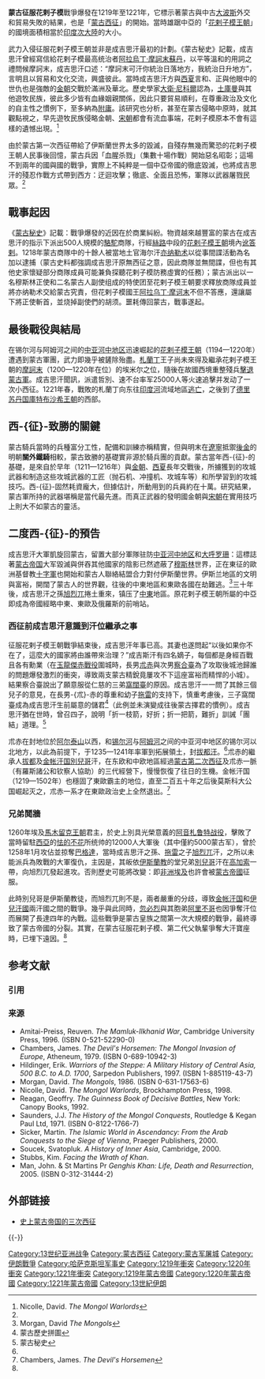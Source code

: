 {{POV|time=2019-06-19 07:05:45+00:00}}

{{Infobox Military Conflict
|conflict=蒙古征服花剌子模
|partof=[[蒙古征戰|蒙古西征]]
|image=[[File:Khwarezmian_Empire_1190_1220.png|300px]]
|caption=花剌子模帝國（1190－1220）
|date=1219年－1221年
|place=[[中亞|中亞]]
|territory=征服花剌子模王朝，攻占三十个城市，并納入[[蒙古帝國|蒙古帝國]]疆土
|result=蒙古大勝
|combatant1=[[蒙古帝國|蒙古帝國]]
|combatant2=[[花剌子模王朝|花剌子模]]
|commander1=[[成吉思汗|成吉思汗]]<br>[[朮赤|朮赤]]<br>[[察合台|察合台]]<br>[[窩闊台|窩闊台]]<br>[[拖雷|拖雷]]<br>[[速不台|速不台]]<br>[[哲別|哲別]]<br>[[者勒蔑|者勒蔑]]<br>[[木華黎|木華黎]]<br>[[忽必來|忽必來]]<br>[[合撒兒|合撒兒]]<br>[[博爾朮|博爾朮]]<br>[[Sorkin-shara|Sorkin-shara]]
|commander2=[[阿拉烏丁·摩訶末|阿拉烏丁·摩訶末]]蘇丹<br>[[札蘭丁|札蘭丁]]<br>[[亦納勒術|亦納勒術]]† (遭處刑)
|strength1=100,000蒙军-50,000名葛逻禄人和阿尔斯兰人的盟军的強[[弩|弩]]兵、與威力強大的攻城機具（攻城车，抛石机，冲撞机等）多部
|strength2=400,000人（僅有守城兵，且調度緩慢，幾乎未徵調大軍）|casualties1=10,000人戰歿
|casualties2=150,000人被殺<br />约15,000名平民被殺
|notes=
}}
{{蒙古帝國戰爭一覽}}
{{成吉思汗參與過的戰役}}
'''蒙古征服花剌子模'''戰爭爆發在1219年至1221年，它標示著蒙古與中古[[大波斯|大波斯]]外交和貿易失敗的結果，也是「[[蒙古征戰|蒙古西征]]」的開始。當時雄踞中亞的「[[花剌子模王朝|花剌子模王朝]]」的國境面積相當於[[印度次大陸|印度次大陸]]的大小。

武力入侵征服花剌子模王朝並非是成吉思汗最初的計劃。《蒙古秘史》記載，成吉思汗曾經寫信給花剌子模最高统治者[[阿拉烏丁·摩訶末|阿拉烏丁·摩訶末]][[苏丹_(称谓)|蘇丹]]，以平等溫和的用詞之禮問候摩訶末，成吉思汗口述：“摩訶末可汗你統治日落地方，我統治日升地方”，言明且以貿易和文化交流，興盛彼此。當時成吉思汗方與[[西夏|西夏]]言和、正與他眼中的世仇也是強敵的[[金朝|金朝]]交戰於滿洲及華北。歷史學家[[大衛·尼科爾|大衛·尼科爾]]認為，[[土庫曼|土庫曼]]與其他遊牧民族，彼此多少皆有血緣姻親關係，因此只要貿易順利，在尊重政治及文化的自主性之慣例下，至多納為[[附庸|附庸]]。該研究也分析，甚至在蒙古侵略中原時，就其觀點視之，早先遊牧民族侵略金朝、[[宋朝|宋朝]]都會有流血事端，花剌子模原本不會有這樣的遺憾出現。<ref name=Nicolle>Nicolle, David. ''The Mongol Warlords''</ref> 

由於蒙古第一次西征帶給了伊斯蘭世界太多的毀滅，自殘存無幾而驚恐的花剌子模王朝人民事後回憶，蒙古兵因「血腥杀戮」（集數十場作戰）開始惡名昭彰；這場不到兩年的國與國的戰爭，實際上不純粹是一個中亞帝國的徹底毀滅，也將成吉思汗的殘忍作戰方式帶到西方：迂迴攻擊；徹底、全面且恐怖，軍隊以武器屠戮民眾。<ref name=Nicolle/>

== 戰事起因 ==
《[[蒙古秘史|蒙古秘史]]》記載：戰爭爆發的近因在於商業糾紛。物資越來越豐富的蒙古在成吉思汗的指示下派出500人規模的[[駱駝|駱駝]]商隊，行經[[絲路|絲路]]中段的[[花剌子模王朝|花剌子模王朝]]境內[[讹答剌|讹答剌]]。1218年蒙古商隊中的十餘人被當地土官海尔汗[[亦纳勒术|亦纳勒术]]以從事間諜活動為名加以逮捕（蒙古史料都強調成吉思汗原無西征之意，因此商隊並無間諜，但也有其他史家懷疑部分商隊成員可能兼負探聽花剌子模防務虛實的任務）；蒙古派出以一名穆斯林正使和二名蒙古人副使组成的特使团至花剌子模王朝要求釋放商隊成員並將亦纳勒术交給蒙古究責，但花剌子模國王[[阿拉乌丁·摩诃末|阿拉乌丁·摩诃末]]不但不答應，還讓屬下將正使斬首，並烧掉副使們的胡须。噩耗傳回蒙古，戰事遂起。

== 最後戰役與結局 ==
在锡尔河与阿姆河之间的[[中亚河中地区|中亚河中地区]]迅速崛起的[[花剌子模王朝|花剌子模王朝]]（1194—1220年）遭遇到蒙古軍團，武力即幾乎被鏟除殆盡。[[札蘭丁|札蘭丁]]王子尚未來得及繼承花剌子模王朝的[[阿拉烏丁·摩訶末|摩訶末]]（1200—1220年在位）的埃米尔之位，隨後在故國西境重整殘兵[[八魯灣之戰|擊退蒙古軍]]。成吉思汗聞訊，派遣哲別、速不台率军25000人等火速追擊并发动了一次小西征。1221年春，戰敗的札蘭丁向东往[[印度河|印度河]]流域地區[[印度河之戰|逃亡]]，之後到了[[德里苏丹国|德里苏丹国]][[庫特布沙希王朝|庫特布沙希王朝]]的西部。

== 西-{征}-致勝的關鍵 ==
蒙古騎兵當時的兵種富分工性，配備和訓練亦稱精實，但與明末在[[遼寧|遼寧]]抵禦[[後金|後金]]的明朝'''關外鐵騎'''相較，蒙古致勝的基礎實非源於騎兵團的貢獻。蒙古當年西-{征}-的基礎，是來自於早年（1211—1216年）與[[金朝|金朝]]、[[西夏|西夏]]長年交戰後，所擄獲到的攻城武器和制造这些攻城武器的工匠（抛石机、冲撞机、攻城车等）和所學習到的攻城技巧。西-{征}-固然耗資龐大，但據估計，所動用到的兵員約在十萬。研究結果，蒙古軍所持的武器堪稱是當代最先進。而真正武器的發明國金朝與[[宋朝|宋朝]]在實用技巧上則大不如蒙古的靈活。

== 二度西-{征}-的預告 ==
成吉思汗大軍凱旋回蒙古，留置大部分軍隊驻防[[中亚河中地区|中亚河中地区]]和[[大呼罗珊|大呼罗珊]]：這標誌著[[蒙古帝国|蒙古帝国]]大军毀滅與併吞其他國家的陰影已然遮蔽了[[穆斯林|穆斯林]]世界，正在東征的歐洲基督教[[十字軍|十字軍]]也開始和蒙古人聯絡結盟合力對付伊斯蘭世界。伊斯兰地區的文明與富裕，開闊了蒙古人的世界觀，往後的中東地區和東歐各國在劫難逃。<ref name=Morgan>Morgan, David ''The Mongols''</ref>三十年後，成吉思汗之孫[[旭烈兀|旭烈兀]]捲土重來，镇压了[[中東|中東]]地區。原花剌子模王朝所屬的中亞即成為帝國經略中東、東歐及俄羅斯的前哨站。 

=== 西征前成吉思汗意識到汗位繼承之事 ===
征服花剌子模王朝戰爭結束後，成吉思汗年事已高。其妻也遂問起“以後如果你不在了，這麼大的國家將由誰帶來治理？”成吉斯汗有四名嫡子，每個都是身經百戰且各有勳業（在[[玉龍傑赤戰役|玉龍傑赤戰役]]圍城時，長男[[朮赤|朮赤]]與次男[[察合臺|察合臺]]為了攻取後城池歸誰的問題爆發激烈的衝突，導致兩支蒙古精銳竟屢攻不下這座富裕而精悍的小城）。結果察合臺說出了願意服從仁慈的三弟[[窩闊臺|窩闊臺]]的原因。成吉思汗一一問了其餘三個兒子的意見，在長男-{朮}-赤的尊重和幼子[[拖雷|拖雷]]的支持下，慎重考慮後，三子窩闊臺成為成吉思汗生前屬意的儲君<ref> 蒙古歷史拼圖</ref>（此例並未演變成往後蒙古擇君的慣例）。成吉思汗猶在世時，曾召四子，說明「折一枝箭，好折；折一把箭，難折」訓誡「團結」道理。<ref> 蒙古秘史</ref>

朮赤在封地位於[[阿尔泰山|阿尔泰山]]以西，和[[锡尔河|锡尔河]]与[[阿姆河|阿姆河]]之间的中亚河中地区的锡尔河以北地方，以此為前提下，于1235—1241年率軍到拓展領土，封[[拔都汗|拔都汗]]。<ref name=Nicolle/>朮赤的繼承人[[拔都|拔都]]及[[金帐汗国|金帐汗国]][[別兒哥|別兒哥]]汗，在东欧和中欧地區經過[[蒙古第二次西征|蒙古第二次西征]]及朮赤一脈（有羅斯諸公和钦察人協助）的三代經營下，慢慢恢復了往日的生機。金帐汗国（1219—1502年）也穩固了東歐霸主的地位，直至二百五十年之后後莫斯科大公国崛起灭之，朮赤一系才在東歐政治史上全然退出。<ref name=Chambers>Chambers, James. ''The Devil's Horsemen''</ref>

=== 兄弟鬩牆 ===
1260年埃及[[馬木留克王朝|馬木留克王朝]]君主，於史上別具光榮意義的[[阿音札鲁特战役|阿音札鲁特战役]]，擊敗了當時留駐[[西亞|西亞]]的[[怯的不花|怯的不花]]所统帅的12000人大軍後（其中僅約5000蒙古军），曾於1258年1月攻佔並掠奪[[巴格達|巴格達]]，當時成吉思汗之孫、[[拖雷|拖雷]]之子[[旭烈兀|旭烈兀]]汗，之所以未能派兵為敗戰的大軍復仇，主因是，其皈依[[伊斯蘭教|伊斯蘭教]]的堂兄弟[[別兒哥|別兒哥]]汗在[[高加索|高加索]]一帶，向旭烈兀發起進攻。否則歷史可能將改變：即[[非洲|非洲]][[埃及|埃及]]也許會被[[蒙古帝國|蒙古帝國]]征服。

此時別兒哥是伊斯蘭教徒，而旭烈兀則不是，兩者嚴重的分歧，導致[[金帐汗国|金帐汗国]]和[[伊兒汗國|伊兒汗國]]兩汗國之間的戰爭。幾乎與此同時，[[忽必烈|忽必烈]]與其胞弟[[阿里不哥|阿里不哥]]也因爭奪汗位而展開了長達四年的內戰。這些戰爭是蒙古皇族之間第一次大規模的戰爭，最終導致了蒙古帝國的分裂。其實，在蒙古征服花剌子模、第二代父執輩爭奪大汗寶座時，已埋下遠因。<ref name=Morgan/>

== 参考文献 ==
=== 引用 ===
{{Reflist}}

=== 来源 ===
{{ReflistH}}
* Amitai-Preiss, Reuven. ''The Mamluk-Ilkhanid War'', Cambridge University Press, 1996. (ISBN 0-521-52290-0)
* Chambers, James. ''The Devil's Horsemen: The Mongol Invasion of Europe'', Atheneum, 1979. (ISBN 0-689-10942-3)
* Hildinger, Erik. ''Warriors of the Steppe: A Military History of Central Asia, 500 B.C. to A.D. 1700'', Sarpedon Publishers, 1997. (ISBN 1-885119-43-7)
* Morgan, David. ''The Mongols'', 1986. (ISBN 0-631-17563-6)
* Nicolle, David. ''The Mongol Warlords'', Brockhampton Press, 1998.
* Reagan, Geoffry. ''The Guinness Book of Decisive Battles'', New York: Canopy Books, 1992.
* Saunders, J.J. ''The History of the Mongol Conquests'', Routledge & Kegan Paul Ltd, 1971. (ISBN 0-8122-1766-7)
* Sicker, Martin. ''The Islamic World in Ascendancy: From the Arab Conquests to the Siege of Vienna'', Praeger Publishers, 2000.
* Soucek, Svatopluk. ''A History of Inner Asia'', Cambridge, 2000.
* Stubbs, Kim. ''Facing the Wrath of Khan''.
* Man, John. & St Martins Pr ''Genghis Khan: Life, Death and Resurrection'', 2005. (ISBN 0-312-31444-2)
{{ReflistF}}

== 外部链接 ==
* [https://web.archive.org/web/20090601072950/http://history.chinaiiss.org/content/2008-3-11/11155448.shtml 史上蒙古帝国的三次西征]

{{-}}
{{元朝歷史事件}}

[[Category:13世纪亚洲战争|Category:13世纪亚洲战争]]
[[Category:蒙古西征|Category:蒙古西征]]
[[Category:蒙古军屠城|Category:蒙古军屠城]]
[[Category:伊朗戰爭|Category:伊朗戰爭]]
[[Category:哈萨克斯坦军事史|Category:哈萨克斯坦军事史]]
[[Category:1219年衝突|Category:1219年衝突]]
[[Category:1220年衝突|Category:1220年衝突]]
[[Category:1221年衝突|Category:1221年衝突]]
[[Category:1219年蒙古帝國|Category:1219年蒙古帝國]]
[[Category:1220年蒙古帝國|Category:1220年蒙古帝國]]
[[Category:1221年蒙古帝國|Category:1221年蒙古帝國]]
[[Category:13世紀伊朗|Category:13世紀伊朗]]